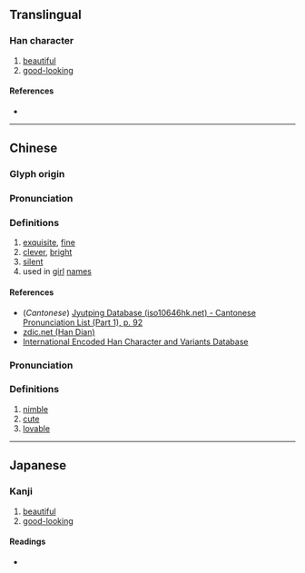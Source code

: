 {{character info/new}}
==Translingual==

===Han character===
{{Han char|rn=38|rad=女|as=06|sn=9|four=48461|canj=VOMR|ids=⿰女合}}

# [[beautiful]]
# [[good-looking]]

====References====
* {{Han ref|kx=0261.070|dkj=06242|dj=0527.110|hdz=21046.020|uh=59F6|ud=23030|bh=CE6B|bd=52843}}

----

==Chinese==
{{zh-forms}}

===Glyph origin===
{{Han etym}}

===Pronunciation===
{{zh-pron
|m=è
|c=ap1,ngap1
|mc=y
|oc=y
|ma=
|cat=a,pn
}}

===Definitions===
{{zh-hanzi}}

# [[exquisite]], [[fine]]
# [[clever]], [[bright]]
# [[silent]]
# used in [[girl]] [[name]]s

====References====
* (''Cantonese'') [http://www.iso10646hk.net/jp/document/download.jsp Jyutping Database (iso10646hk.net) - Cantonese Pronunciation List (Part 1), p. 92]
* [http://www.zdic.net/zd/zi/ZdicE5ZdicA7ZdicB6.htm zdic.net (Han Dian)]
* [http://chardb.iis.sinica.edu.tw/char/9727 International Encoded Han Character and Variants Database]

===Pronunciation===
{{zh-pron
|m=yà
|cat=a
}}

===Definitions===
{{zh-hanzi}}

# [[nimble]]
# [[cute]]
# [[lovable]]

----

==Japanese==

===Kanji===
{{ja-kanji|grade=|rs=女06}}

# [[beautiful]]
# [[good-looking]]

====Readings====
* {{ja-readings|on=[[おう]] (ō)|kun=[[しずか]] (shizuka), [[あい]] (ai)}}